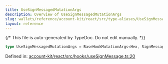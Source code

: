 ```yaml
---
title: UseSignMessagedMutationArgs
description: Overview of UseSignMessagedMutationArgs
slug: wallets/reference/account-kit/react/src/type-aliases/UseSignMessagedMutationArgs
layout: reference
---
```


{/* This file is auto-generated by TypeDoc. Do not edit manually. */}

```ts
type UseSignMessagedMutationArgs = BaseHookMutationArgs<Hex, SignMessageArgs>;
```

Defined in: [account-kit/react/src/hooks/useSignMessage.ts:20](https://github.com/alchemyplatform/aa-sdk/blob/08ef11b1fc98663df6a97fa93722c7f14b33f1cc/account-kit/react/src/hooks/useSignMessage.ts#L20)
